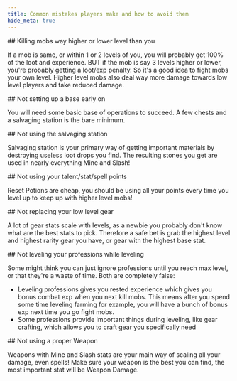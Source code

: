 ```yaml
---
title: Common mistakes players make and how to avoid them
hide_meta: true
---
```


<Callout variant="danger">
   ## Killing mobs way higher or lower level than you
</Callout>

If a mob is same, or within 1 or 2 levels of you, you will probably get 100% of the loot and experience.
BUT if the mob is say 3 levels higher or lower, you're probably getting a loot/exp penalty.
So it's a good idea to fight mobs your own level.
Higher level mobs also deal way more damage towards low level players and take reduced damage.

<Callout variant="danger">
   ## Not setting up a base early on
</Callout>

You will need some basic base of operations to succeed.
A few chests and a salvaging station is the bare minimum.

<Callout variant="danger">
   ## Not using the salvaging station
</Callout>

Salvaging station is your primary way of getting important materials by destroying useless loot drops you find.
The resulting stones you get are used in nearly everything Mine and Slash!

<Callout variant="danger">
   ## Not using your talent/stat/spell points
</Callout>

Reset Potions are cheap, you should be using all your points every time you level up to keep up with higher level mobs!

<Callout variant="danger">
   ## Not replacing your low level gear
</Callout>

A lot of gear stats scale with levels, as a newbie you probably don't know what are the best stats to pick.
Therefore a safe bet is grab the highest level and highest rarity gear you have, or gear with the highest base stat.

<Callout variant="danger">
   ## Not leveling your professions while leveling
</Callout>

Some might think you can just ignore professions until you reach max level, or that they're a waste of time.
Both are completely false:
 * Leveling professions gives you rested experience which gives you bonus combat exp when you next kill mobs.
 This means after you spend some time leveling farming for example, you will have a bunch of bonus exp next time you go fight mobs.
 * Some professions provide important things during leveling, like gear crafting, which allows you to craft gear you specifically need

<Callout variant="danger">
   ## Not using a proper Weapon
</Callout>

Weapons with Mine and Slash stats are your main way of scaling all your damage, even spells!
Make sure your weapon is the best you can find, the most important stat will be Weapon Damage.






